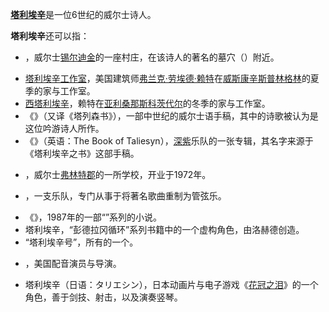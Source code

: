 '''[[塔利埃辛|塔利埃辛]]'''是一位6世纪的威尔士诗人。

'''塔利埃辛'''还可以指：

*{{link-en|特雷-塔利埃辛|Tre-Taliesin}}，威尔士[[锡尔迪金|锡尔迪金]]的一座村庄，在该诗人的著名的墓穴（{{link-en|塔利埃辛之墓|Bedd Taliesin}}）附近。
*[[塔里耶森_(事务所)|塔利埃辛工作室]]，美国建筑师[[弗兰克·劳埃德·赖特|弗兰克·劳埃德·赖特]]在[[威斯康辛|威斯康辛]][[春绿村_(威斯康辛州)|斯普林格林]]的夏季的家与工作室。
*[[西塔里耶森|西塔利埃辛]]，赖特在[[亚利桑那|亚利桑那]][[斯科茨代尔_(亚利桑那州)|斯科茨代尔]]的冬季的家与工作室。
*《{{link-en|塔利埃辛之书|Book of Taliesin}}》（又译《塔列森书》），一部中世纪的威尔士语手稿，其中的诗歌被认为是这位吟游诗人所作。
*《{{link-en|塔利埃辛之书 (专辑)|The Book of Taliesyn|塔利埃辛之书}}》（英语：The Book of Taliesyn），[[深紫|深紫]]乐队的一张专辑，其名字来源于《塔利埃辛之书》这部手稿。
*{{link-en|塔利埃辛小学|Taliesin Junior School}}，威尔士[[弗林特郡|弗林特郡]]{{link-en|肖顿 (弗林特郡)|Shotton, Flintshire|肖顿}}的一所学校，开业于1972年。
*{{link-en|塔利埃辛管弦乐队|Taliesin Orchestra}}，一支乐队，专门从事于将著名歌曲重制为管弦乐。
*《{{link-en|塔利埃辛 (彭德拉冈循环)|The_Pendragon_Cycle#Taliesin|塔利埃辛}}》，{{link-en|斯蒂芬·R·洛赫德|Stephen R. Lawhead}}1987年的一部“{{link-en|彭德拉冈循环|The_Pendragon_Cycle}}”系列的小说。
*塔利埃辛，“彭德拉冈循环”系列书籍中的一个虚构角色，由洛赫德创造。
*“塔利埃辛号”，{{link-en|费斯蒂尼奥格铁路公司|Ffestiniog Railway}}所有的一个{{link-en|费尔利式火车头|Fairlie locomotive}}。
*{{link-en|塔利埃辛·贾菲|Taliesin Jaffe}}，美国配音演员与导演。
*塔利埃辛（日语：タリエシン），日本动画片与电子游戏《[[花冠之泪|花冠之泪]]》的一个角色，善于剑技、射击，以及演奏竖琴。

{{disambig}}
